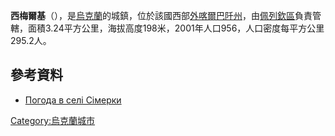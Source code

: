 {{coord|48|45|21|N|22|34|20|E|scale:100000|display=title}}

'''西梅爾基'''（{{lang-uk|Сімерки}}），是[[烏克蘭|烏克蘭]]的城鎮，位於該國西部[[外喀爾巴阡州|外喀爾巴阡州]]，由[[佩列欽區|佩列欽區]]負責管轄，面積3.24平方公里，海拔高度198米，2001年人口956，人口密度每平方公里295.2人。

==參考資料==
*[http://weather.in.ua/ua/zakarpatskaja/23921 Погода в селі Сімерки] {{Wayback|url=http://weather.in.ua/ua/zakarpatskaja/23921 |date=20161208153846 }}

{{Ukraine-geo-stub}}
[[Category:烏克蘭城市|Category:烏克蘭城市]]